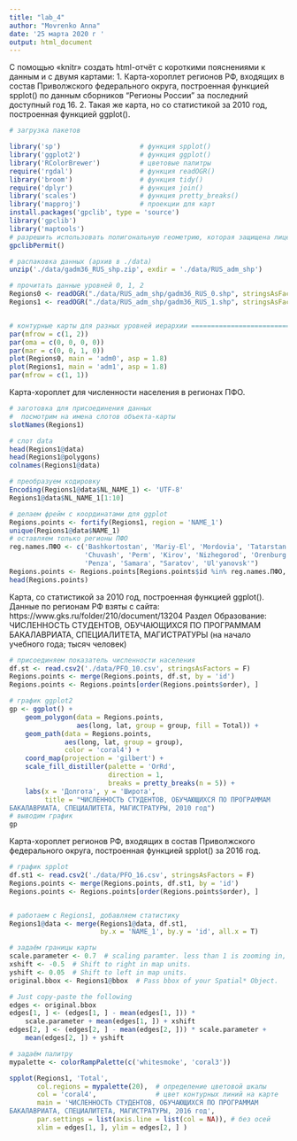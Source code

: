 ---
title: "lab_4"
author: "Movrenko Anna"
date: '25 марта 2020 г '
output: html_document
---
С помощью «knitr» создать html-отчёт с короткими пояснениями к данным и с двумя картами: 
1. Карта-хороплет регионов РФ, входящих в состав Приволжского федерального округа,  построенная функцией spplot() по данным сборников “Регионы России” за последний доступный год 16. 
2. Такая же карта, но со статистикой за 2010 год, построенная функцией ggplot(). 
```{r }
# загрузка пакетов

library('sp')                    # функция spplot()
library('ggplot2')               # функция ggplot()
library('RColorBrewer')          # цветовые палитры
require('rgdal')                 # функция readOGR()
library('broom')                 # функция tidy()
require('dplyr')                 # функция join()
library('scales')                # функция pretty_breaks()
library('mapproj')               # проекции для карт
install.packages('gpclib', type = 'source')
library('gpclib')
library('maptools')
# разрешить использовать полигональную геометрию, которая защищена лицензией 
gpclibPermit()

# распаковка данных (архив в ./data)
unzip('./data/gadm36_RUS_shp.zip', exdir = './data/RUS_adm_shp')

# прочитать данные уровней 0, 1, 2
Regions0 <- readOGR("./data/RUS_adm_shp/gadm36_RUS_0.shp", stringsAsFactors = F)
Regions1 <- readOGR("./data/RUS_adm_shp/gadm36_RUS_1.shp", stringsAsFactors = F)


# контурные карты для разных уровней иерархии ==================================
par(mfrow = c(1, 2))
par(oma = c(0, 0, 0, 0))
par(mar = c(0, 0, 1, 0))
plot(Regions0, main = 'adm0', asp = 1.8)
plot(Regions1, main = 'adm1', asp = 1.8)
par(mfrow = c(1, 1))


```

Карта-хороплет для численности населения в регионах ПФО.

```{r }
# заготовка для присоединения данных 
#  посмотрим на имена слотов объекта-карты
slotNames(Regions1)

# слот data
head(Regions1@data)
head(Regions1@polygons)
colnames(Regions1@data)

# преобразуем кодировку
Encoding(Regions1@data$NL_NAME_1) <- 'UTF-8'
Regions1@data$NL_NAME_1[1:10]

# делаем фрейм с координатами для ggplot
Regions.points <- fortify(Regions1, region = 'NAME_1')
unique(Regions1@data$NAME_1)
# оставляем только регионы ПФО
reg.names.ПФО <- c('Bashkortostan', 'Mariy-El', 'Mordovia', 'Tatarstan', 'Udmurt', 
                   'Chuvash', 'Perm', 'Kirov', 'Nizhegorod', 'Orenburg', 
                   'Penza', 'Samara', "Saratov', 'Ul'yanovsk'")
Regions.points <- Regions.points[Regions.points$id %in% reg.names.ПФО, ]
head(Regions.points)

```

Карта, со статистикой за 2010 год, построенная функцией ggplot().
Данные по регионам РФ взяты с сайта: https://www.gks.ru/folder/210/document/13204
Раздел Образование: ЧИСЛЕННОСТЬ СТУДЕНТОВ, ОБУЧАЮЩИХСЯ ПО ПРОГРАММАМ 
БАКАЛАВРИАТА, СПЕЦИАЛИТЕТА, МАГИСТРАТУРЫ
(на начало учебного года; тысяч человек)


```{r }
# присоединяем показатель численности населения 
df.st <- read.csv2('./data/PFO_10.csv', stringsAsFactors = F)
Regions.points <- merge(Regions.points, df.st, by = 'id')
Regions.points <- Regions.points[order(Regions.points$order), ]

# график ggplot2 
gp <- ggplot() + 
    geom_polygon(data = Regions.points, 
                 aes(long, lat, group = group, fill = Total)) +
    geom_path(data = Regions.points, 
              aes(long, lat, group = group),
              color = 'coral4') +
    coord_map(projection = 'gilbert') +
    scale_fill_distiller(palette = 'OrRd',
                         direction = 1,
                         breaks = pretty_breaks(n = 5)) +
    labs(x = 'Долгота', y = 'Широта', 
         title = "ЧИСЛЕННОСТЬ СТУДЕНТОВ, ОБУЧАЮЩИХСЯ ПО ПРОГРАММАМ 
БАКАЛАВРИАТА, СПЕЦИАЛИТЕТА, МАГИСТРАТУРЫ, 2010 год")
# выводим график
gp
```

Карта-хороплет регионов РФ, входящих в состав Приволжского федерального округа,  построенная функцией spplot() за 2016 год. 

```{r }
# график spplot
df.st1 <- read.csv2('./data/PFO_16.csv', stringsAsFactors = F)
Regions.points <- merge(Regions.points, df.st1, by = 'id')
Regions.points <- Regions.points[order(Regions.points$order), ]


# работаем с Regions1, добавляем статистику
Regions1@data <- merge(Regions1@data, df.st1, 
                       by.x = 'NAME_1', by.y = 'id', all.x = T)

# задаём границы карты
scale.parameter <- 0.7  # scaling paramter. less than 1 is zooming in, more than 1 zooming out. 
xshift <- -0.5  # Shift to right in map units. 
yshift <- 0.05  # Shift to left in map units. 
original.bbox <- Regions1@bbox  # Pass bbox of your Spatial* Object. 

# Just copy-paste the following
edges <- original.bbox
edges[1, ] <- (edges[1, ] - mean(edges[1, ])) * 
    scale.parameter + mean(edges[1, ]) + xshift
edges[2, ] <- (edges[2, ] - mean(edges[2, ])) * scale.parameter + 
    mean(edges[2, ]) + yshift

# задаём палитру
mypalette <- colorRampPalette(c('whitesmoke', 'coral3'))

spplot(Regions1, 'Total',
       col.regions = mypalette(20),  # определение цветовой шкалы
       col = 'coral4',               # цвет контурных линий на карте
       main = 'ЧИСЛЕННОСТЬ СТУДЕНТОВ, ОБУЧАЮЩИХСЯ ПО ПРОГРАММАМ 
БАКАЛАВРИАТА, СПЕЦИАЛИТЕТА, МАГИСТРАТУРЫ, 2016 год', 
       par.settings = list(axis.line = list(col = NA)), # без осей
       xlim = edges[1, ], ylim = edges[2, ] )
```

